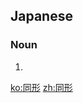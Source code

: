==Japanese==
{{ja-kanjitab|どう|けい|yomi=on}}

===Noun===
{{ja-noun|どうけい}}

# {{alternative form of|同型|lang=ja}}

[[ko:同形]]
[[zh:同形]]